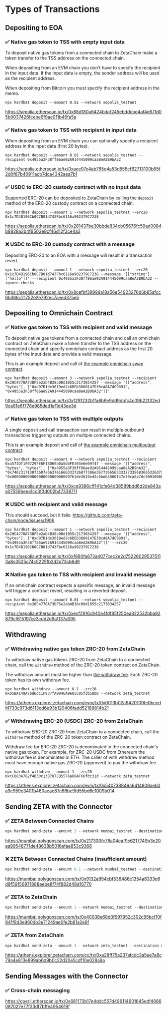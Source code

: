 
# Types of Transactions

## Depositing to EOA

### ✅ Native gas token to TSS with empty input data

To deposit native gas tokens from a connected chain to ZetaChain make a token
transfer to the TSS address on the connected chain.

When depositing from an EVM chain you don't have to specify the recipient in the
input data. If the input data is empty, the sender address will be used as the
recipient address.

When depositing from Bitcoin you must specify the recipient address in the memo.

```
npx hardhat deposit --amount 0.01 --network sepolia_testnet
```

https://sepolia.etherscan.io/tx/0x88d180a6424bdaf245ebddcbe4af4e67fd05b0037426fcebe6f9ae011b46fa5a

### ✅ Native gas token to TSS with recipient in input data

When depositing from an EVM chain you can optionally specify a recipient address
in the input data (first 20 bytes).

```
npx hardhat deposit --amount 0.01 --network sepolia_testnet --recipient 0x4955a3F38ff86ae92A914445099caa8eA2B9bA32
```

https://sepolia.etherscan.io/tx/0xaee07e4ab765e4a53d555cf62713100b95f2d0f87b40911acb7dca4342aea7b1

### ✅ USDC to ERC-20 custody contract with no input data

Supported ERC-20 can be deposited to ZetaChain by calling the `deposit` method
of the ERC-20 custody contract on a connected chain.

```
npx hardhat deposit --amount 1 --network sepolia_testnet --erc20 0x1c7D4B196Cb0C7B01d743Fbc6116a902379C7238
```

https://sepolia.etherscan.io/tx/0x281437be30bbde834cb05676fc59ad0084b8828a2b4f9503e8cf46d12f3ce4a2

### ❌ USDC to ERC-20 custody contract with a message

Depositing ERC-20 to an EOA with a message will result in a transaction revert.

```
npx hardhat deposit --amount 1 --network sepolia_testnet --erc20 0x1c7D4B196Cb0C7B01d743Fbc6116a902379C7238 --message '[["string"], ["hello"]]' --recipient 0x4955a3F38ff86ae92A914445099caa8eA2B9bA32 --ignore-checks
```

https://sepolia.etherscan.io/tx/0x8cefbf39999a18a56e54923276d6b85afcc6b366c21752e2e792ec7aeed375e5

## Depositing to Omnichain Contract

### ✅ Native gas token to TSS with recipient and valid message

To deposit native gas tokens from a connected chain and call an omnichain
contract on ZetaChain make a token transfer to the TSS address on the connected
chain and specify omnichain contract address as the first 20 bytes of the input
data and provide a valid message.

This is an example deposit and call of [the example omnichain swap
contract](/developers/tutorials/swap/).

```
npx hardhat deposit --amount 3 --network sepolia_testnet --recipient 0x20C4770A73DF5e2ab4B38c08d1055c2173034257 --message '[["address", "bytes"], ["0xd97B1de3619ed2c6BEb3860147E30cA8A7dC9891", "0x4955a3F38ff86ae92A914445099caa8eA2B9bA32"]]'
```

https://sepolia.etherscan.io/tx/0xf291232b1fa6b6e9dd9dbfc4c09b22f32ed9ca61e6f778e985ded1af1d43ee3d

### ✅ Native gas token to TSS with multiple outputs

A single deposit and call transaction can result in multiple outbound
transactions triggering outputs on multiple connected chains.

This is an example deposit and call of [the example omnichain multioutput
contract](/developers/tutorials/single-input-multiple-output/).

```
npx hardhat deposit --amount 4 --network sepolia_testnet --recipient 0xa573Df1F0729FE6F1BD69b0a5dbFE393e6e09f47 --message '[["address", "bytes", "bytes"], ["0x4955a3F38ff86ae92A914445099caa8eA2B9bA32", "0x746231713873687a663761666333726877386e367736656333327338683665326d727730373764306767", "0x000000000000000000000000d97b1de3619ed2c6beb3860147e30ca8a7dc989100000000000000000000000065a45c57636f9bcced4fe193a602008578bca90b"]]'
```

https://sepolia.etherscan.io/tx/0xce9386cff141cfe64d38589bdd6d2de843aa07559beea1cc3f3d002b47338711

### ❌ USDC with recipient and valid message

<Alert variant="danger">This should succeed, but it fails: https://github.com/zeta-chain/node/issues/1906</Alert>

```
npx hardhat deposit --amount 1 --network sepolia_testnet --recipient 0x20C4770A73DF5e2ab4B38c08d1055c2173034257 --message '[["address", "bytes"], ["0xd97B1de3619ed2c6BEb3860147E30cA8A7dC9891", "0x4955a3F38ff86ae92A914445099caa8eA2B9bA32"]]' --erc20 0x1c7D4B196Cb0C7B01d743Fbc6116a902379C7238
```

https://sepolia.etherscan.io/tx/0xf680fa673a4077cec2e2d752260295375113a8c0525c74c5225fb2d2d73cb6d9

### ❌ Native gas token to TSS with recipient and invalid message

If an omnichain contract expects a specific message, an invalid message will
trigger a contract revert, resulting in a reverted deposit.

```
npx hardhat deposit --amount 0.01 --network sepolia_testnet --recipient 0x20C4770A73DF5e2ab4B38c08d1055c2173034257
```

https://sepolia.etherscan.io/tx/0xecf2916c940a4fdf85f250ea822532bba92879cf615197ce3cdd2d9a1137a095

## Withdrawing

### ✅ Withdrawing native gas token ZRC-20 from ZetaChain

To withdraw native gas tokens ZRC-20 from ZetaChain to a connected chain, call
the `withdraw` method of the ZRC-20 token contract on ZetaChain.

The withdraw amount must be higher than [the withdraw
fee](/developers/evm/gas/#withdraw). Each ZRC-20 token has its own withdraw
fee.

```
npx hardhat withdraw --amount 0.1 --zrc20 0x05BA149A7bd6dC1F937fA9046A9e05C05f3b18b0 --network zeta_testnet
```

https://athens.explorer.zetachain.com/evm/tx/0x0013b02a9420109fe0bcedf4733c973d6113cd6e93b120406fadd52188814b21

### ✅ Withdrawing ERC-20 (USDC) ZRC-20 from ZetaChain

To withdraw ERC-20 ZRC-20 from ZetaChain to a connected chain, call the
`withdraw` method of the ZRC-20 token contract on ZetaChain.

Withdraw fee for ERC-20 ZRC-20 is denominated in the connected chain's native
gas token. For example, for ZRC-20 USDC from Ethereum the withdraw fee is
denominated in ETH. The caller of with withdraw method must have enough native
gas ZRC-20 (approved) to pay the withdraw fee.

```
npx hardhat withdraw --amount 1 --zrc20 0xcC683A782f4B30c138787CB5576a86AF66fdc31d --network zeta_testnet
```

https://athens.explorer.zetachain.com/evm/tx/0x540738849a6414809aeb0a9c959e3401b460aeae87c86bc9fd55bd6c1009b014

## Sending ZETA with the Connector

### ✅ ZETA Between Connected Chains

```jsx
npx hardhat send-zeta --amount 3 --network mumbai_testnet --destination bsc_testnet
```

https://mumbai.polygonscan.com/tx/0x217300fc78a04eaf9c6217749b3e20aa99548771de48638b5016efae853c9368

### ❌ ZETA Between Connected Chains (insufficient amount)

```jsx
npx hardhat send-zeta --amount 0.1 --network mumbai_testnet --destination bsc_testnet --ignore-checks
```

https://mumbai.polygonscan.com/tx/0x9132a994cbf536486c1354a6333e6d8f59156971888eebe8f74f882d48d16770

### ✅ ZETA to ZetaChain

```jsx
npx hardhat send-zeta --amount 3 --network mumbai_testnet --destination zeta_testnet
```

https://mumbai.polygonscan.com/tx/0x40038e68d3f997952c302c95bcf10f841f8d3e960db3e71249ae0fe2b81a2e6f

### ✅ ZETA from ZetaChain

```jsx
npx hardhat send-zeta --amount 3 --network zeta_testnet --destination mumbai_testnet
```

https://athens.explorer.zetachain.com/cc/tx/0xa28ff75a237afcdc3a5ee7a8c79a4e813e899ab6d9b0c22d20e5cdf10e028a6a

## Sending Messages with the Connector

### ✅ Cross-chain messaging

https://goerli.etherscan.io/tx/0x681173b17e4ddc557d496114601845edf4666087027e77f33df7bffe4954619f
